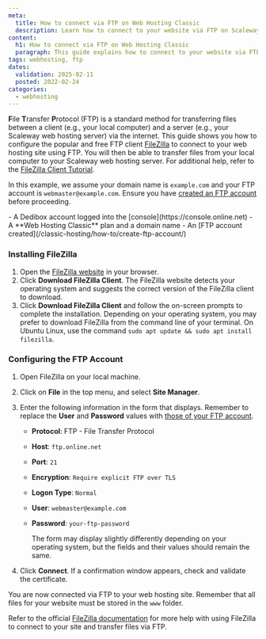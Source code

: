```yaml
---
meta:
  title: How to connect via FTP on Web Hosting Classic
  description: Learn how to connect to your website via FTP on Scaleway Web Hosting Classic using FileZilla.
content:
  h1: How to connect via FTP on Web Hosting Classic
  paragraph: This guide explains how to connect to your website via FTP using FileZilla on Scaleway Web Hosting Classic.
tags: webhosting, ftp
dates:
  validation: 2025-02-11
  posted: 2022-02-24
categories:
  - webhosting
---
```


<Macro id="webhosting-online" />

**F**ile **T**ransfer **P**rotocol (FTP) is a standard method for transferring files between a client (e.g., your local computer) and a server (e.g., your Scaleway web hosting server) via the internet. This guide shows you how to configure the popular and free FTP client [FileZilla](https://filezilla-project.org/) to connect to your web hosting site using FTP. You will then be able to transfer files from your local computer to your Scaleway web hosting server. For additional help, refer to the [FileZilla Client Tutorial](https://wiki.filezilla-project.org/FileZilla_Client_Tutorial_(en)).

In this example, we assume your domain name is `example.com` and your FTP account is `webmaster@example.com`. Ensure you have [created an FTP account](/classic-hosting/how-to/create-ftp-account/) before proceeding.

<Macro id="requirements" />
- A Dedibox account logged into the [console](https://console.online.net)
- A **Web Hosting Classic** plan and a domain name
- An [FTP account created](/classic-hosting/how-to/create-ftp-account/)

### Installing FileZilla

1. Open the [FileZilla website](https://filezilla-project.org/) in your browser.
2. Click **Download FileZilla Client**.
    The FileZilla website detects your operating system and suggests the correct version of the FileZilla client to download.
3. Click **Download FileZilla Client** and follow the on-screen prompts to complete the installation.
    <Message type="tip">
      Depending on your operating system, you may prefer to download FileZilla from the command line of your terminal. On Ubuntu Linux, use the command `sudo apt update && sudo apt install filezilla`.
    </Message>

### Configuring the FTP Account

1. Open FileZilla on your local machine.
2. Click on **File** in the top menu, and select **Site Manager**.
3. Enter the following information in the form that displays. Remember to replace the **User** and **Password** values with [those of your FTP account](/classic-hosting/how-to/create-ftp-account/).
    <Lightbox src="scaleway-filezilla-newsite.webp" alt="FileZilla New Site configuration" />

    - **Protocol**: FTP - File Transfer Protocol
    - **Host**: `ftp.online.net`
    - **Port**: `21`
    - **Encryption**: `Require explicit FTP over TLS`
    - **Logon Type**: `Normal`
    - **User**: `webmaster@example.com`
    - **Password**: `your-ftp-password`

      <Message type="note">
      The form may display slightly differently depending on your operating system, but the fields and their values should remain the same.
      </Message>
4. Click **Connect**. If a confirmation window appears, check and validate the certificate.
    <Lightbox src="scaleway_ftp_sslcertificate_2022.webp" alt="SSL Certificate Confirmation" />

  You are now connected via FTP to your web hosting site. Remember that all files for your website must be stored in the `www` folder.

  Refer to the official [FileZilla documentation](https://wiki.filezilla-project.org/Documentation) for more help with using FileZilla to connect to your site and transfer files via FTP.
